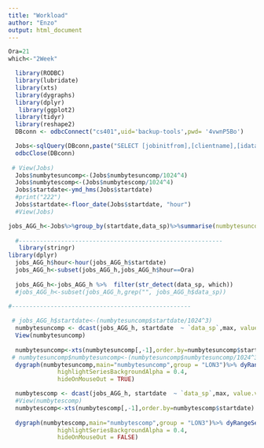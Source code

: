 ```yaml
---
title: "Workload"
author: "Enzo"
output: html_document
---
```



```r


Ora=21
which<-"2Week"

  library(RODBC)
  library(lubridate) 
  library(xts)
  library(dygraphs)
  library(dplyr)
   library(ggplot2)
  library(tidyr)
  library(reshape2)
  DBconn <- odbcConnect("cs401",uid='backup-tools',pwd= '4vwnP5Bo')

  Jobs<-sqlQuery(DBconn,paste("SELECT [jobinitfrom],[clientname],[idataagent],[data_sp],[jobstatus],[backuplevel],[startdate],[enddate],[durationunixsec],[numstreams],[numbytesuncomp],[numbytescomp],[numobjects],[totalBackupSize] FROM [commserv].[dbo].[CommCellBackupInfo] where [startdate] > '2016-03-03 00:00:00'")) 
  odbcClose(DBconn)
  
 # View(Jobs)
  Jobs$numbytesuncomp<-(Jobs$numbytesuncomp/1024^4)
  Jobs$numbytescomp<-(Jobs$numbytescomp/1024^4)
  Jobs$startdate<-ymd_hms(Jobs$startdate)
  #print("222")
  Jobs$startdate<-floor_date(Jobs$startdate, "hour")
  #View(Jobs)
```

```r

jobs_AGG_h<-Jobs%>%group_by(startdate,data_sp)%>%summarise(numbytesuncomp=sum(numbytesuncomp),durationunixsec=sum(durationunixsec),numbytescomp=sum(numbytescomp),totalBackupSize=sum(totalBackupSize))
  
  #----------------------------------------------------------
   library(stringr)
library(dplyr)
  jobs_AGG_h$hour<-hour(jobs_AGG_h$startdate)
  jobs_AGG_h<-subset(jobs_AGG_h,jobs_AGG_h$hour==Ora)
  
  jobs_AGG_h<-jobs_AGG_h %>%  filter(str_detect(data_sp, which))
  #jobs_AGG_h<-subset(jobs_AGG_h,grep("", jobs_AGG_h$data_sp))
  
#---------------------------------------------------  
 ```

```r
  
  
  
 # jobs_AGG_h$startdate<-(numbytesuncomp$startdate/1024^3)
  numbytesuncomp <- dcast(jobs_AGG_h, startdate  ~ `data_sp`,max, value.var="numbytesuncomp")
  View(numbytesuncomp)
  
  numbytesuncomp<-xts(numbytesuncomp[,-1],order.by=numbytesuncomp$startdate)
 # numbytesuncomp$numbytesuncomp<-(numbytesuncomp$numbytesuncomp/1024^3)
  dygraph(numbytesuncomp,main="numbytesuncomp",group = "LON3")%>% dyRangeSelector()%>% dyHighlight(highlightCircleSize = 6, 
              highlightSeriesBackgroundAlpha = 0.4,
              hideOnMouseOut = TRUE)
  ```

```r
  
  numbytescomp <- dcast(jobs_AGG_h, startdate  ~ `data_sp`,max, value.var="numbytescomp")
  #View(numbytescomp)
  numbytescomp<-xts(numbytescomp[,-1],order.by=numbytescomp$startdate)
  
  dygraph(numbytescomp,main="numbytescomp",group = "LON3")%>% dyRangeSelector()%>% dyRangeSelector()%>% dyHighlight(highlightCircleSize = 6, 
              highlightSeriesBackgroundAlpha = 0.4,
              hideOnMouseOut = FALSE)
```


